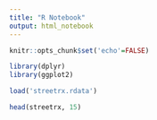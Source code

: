 ```yaml
---
title: "R Notebook"
output: html_notebook
---
```


```r
knitr::opts_chunk$set('echo'=FALSE)

library(dplyr)
library(ggplot2)

load('streetrx.rdata')
```

```r
head(streetrx, 15)
```

